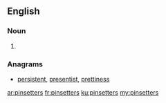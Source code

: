==English==

===Noun===
{{head|en}}

# {{plural of|pinsetter}}

===Anagrams===
* [[persistent#English|persistent]], [[presentist#English|presentist]], [[prettiness#English|prettiness]]

[[ar:pinsetters]]
[[fr:pinsetters]]
[[ku:pinsetters]]
[[my:pinsetters]]